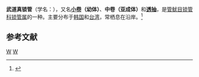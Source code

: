 {{Speciesbox
| taxon = Loligo edulis budo
| trinomial_authority = Wakiya et Ishikawa, 1921
}}
'''武道真锁管'''（学名：''{{lang|la|Loligo edulis budo}}''），又名'''[[小卷|小卷]]（幼体）'''、'''中卷（亚成体）'''和'''[[透抽|透抽]]'''，是[[管鱿目|管鱿目]][[锁管科|锁管科]][[锁管属|锁管属]]的一种。主要分布于[[韩国|韩国]]和[[台湾|台湾]]，常栖息在沿岸。<ref>{{cite web|url=http://shell.sinica.edu.tw/chinese/shellbase_detail.php?science_no=3185|title=臺灣貝類資料庫－國際貝庫：武道真鎖管|publisher=[[中央研究院|中央研究院]]|language=zh-tw|accessdate=2009年8月11日|archive-date=2016年3月4日|archive-url=https://web.archive.org/web/20160304131102/http://shell.sinica.edu.tw/chinese/shellbase_detail.php?science_no=3185|dead-url=no}}</ref>

== 参考文献 ==
{{reflist}}

{{Taxonbar}}
[[Category:1921年描述的动物|W]]
[[Category:锁管属|W]]
{{animal-stub}}